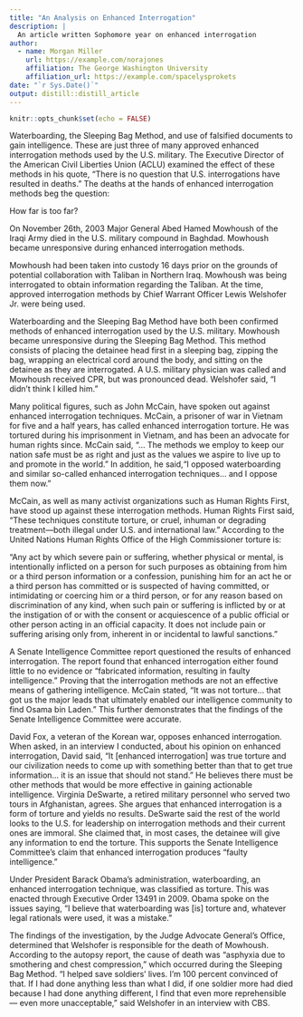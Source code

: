 ```yaml
---
title: "An Analysis on Enhanced Interrogation"
description: |
  An article written Sophomore year on enhanced interrogation 
author:
  - name: Morgan Miller 
    url: https://example.com/norajones
    affiliation: The George Washington University
    affiliation_url: https://example.com/spacelysprokets
date: "`r Sys.Date()`"
output: distill::distill_article
---
```


```r
knitr::opts_chunk$set(echo = FALSE)
```

Waterboarding, the Sleeping Bag Method, and use of falsified documents to gain intelligence. These are just three of many approved enhanced interrogation methods used by the U.S. military. The Executive Director of the American Civil Liberties Union (ACLU) examined the effect of these methods in his quote, "There is no question that U.S. interrogations have resulted in deaths." The deaths at the hands of enhanced interrogation methods beg the question:

How far is too far?

On November 26th, 2003 Major General Abed Hamed Mowhoush of the Iraqi Army died in the U.S. military compound in Baghdad. Mowhoush became unresponsive during enhanced interrogation methods.

Mowhoush had been taken into custody 16 days prior on the grounds of potential collaboration with Taliban in Northern Iraq. Mowhoush was being interrogated to obtain information regarding the Taliban. At the time, approved interrogation methods by Chief Warrant Officer Lewis Welshofer Jr. were being used. 

Waterboarding and the Sleeping Bag Method have both been confirmed methods of enhanced interrogation used by the U.S. military. Mowhoush became unresponsive during the Sleeping Bag Method. This method consists of placing the detainee head first in a sleeping bag, zipping the bag, wrapping an electrical cord around the body, and sitting on the detainee as they are interrogated. A U.S. military physician was called and Mowhoush received CPR, but was pronounced dead. Welshofer said, “I didn't think I killed him.” 

Many political figures, such as John McCain, have spoken out against enhanced interrogation techniques. McCain, a prisoner of war in Vietnam for five and a half years, has called enhanced interrogation torture. He was tortured during his imprisonment in Vietnam, and has been an advocate for human rights since. McCain said, “... The methods we employ to keep our nation safe must be as right and just as the values we aspire to live up to and promote in the world.” 
In addition, he said,“I opposed waterboarding and similar so-called enhanced interrogation techniques… and I oppose them now.”

McCain, as well as many activist organizations such as Human Rights First, have stood up against these interrogation methods. Human Rights First said, “These techniques constitute torture, or cruel, inhuman or degrading treatment—both illegal under U.S. and international law.” According to the United Nations Human Rights Office of the High Commissioner torture is:

“Any act by which severe pain or suffering, whether physical or mental, is intentionally inflicted on a person for such purposes as obtaining from him or a third person information or a confession, punishing him for an act he or a third person has committed or is suspected of having committed, or intimidating or coercing him or a third person, or for any reason based on discrimination of any kind, when such pain or suffering is inflicted by or at the instigation of or with the consent or acquiescence of a public official or other person acting in an official capacity. It does not include pain or suffering arising only from, inherent in or incidental to lawful sanctions.”

A Senate Intelligence Committee report questioned the results of enhanced interrogation. The report found that enhanced interrogation either found little to no evidence or “fabricated information, resulting in faulty intelligence.” Proving that the interrogation methods are not an effective means of gathering intelligence. McCain stated, “It was not torture… that got us the major leads that ultimately enabled our intelligence community to find Osama bin Laden.” This further demonstrates that the findings of the Senate Intelligence Committee were accurate.

David Fox, a veteran of the Korean war, opposes enhanced interrogation. When asked, in an interview I conducted, about his opinion on enhanced interrogation, David said, “It [enhanced interrogation] was true torture and our civilization needs to come up with something better than that to get true information... it is an issue that should not stand.” He believes there must be other methods that would be more effective in gaining actionable intelligence. Virginia DeSwarte, a retired military personnel who served two tours in Afghanistan, agrees. She argues that enhanced interrogation is a form of torture and yields no results. DeSwarte said the rest of the world looks to the U.S. for leadership on interrogation methods and their current ones are immoral. She claimed that, in most cases, the detainee will give any information to end the torture. This supports the Senate Intelligence Committee’s claim that enhanced interrogation produces “faulty intelligence.”

Under President Barack Obama’s administration, waterboarding, an enhanced interrogation technique, was classified as torture. This was enacted through Executive Order 13491 in 2009. Obama spoke on the issues saying, “I believe that waterboarding was [is] torture and, whatever legal rationals were used, it was a mistake.”

The findings of the investigation, by the Judge Advocate General’s Office, determined that Welshofer is responsible for the death of Mowhoush. According to the autopsy report, the cause of death was “asphyxia due to smothering and chest compression,” which occurred during the Sleeping Bag Method. “I helped save soldiers' lives. I'm 100 percent convinced of that. If I had done anything less than what I did, if one soldier more had died because I had done anything different, I find that even more reprehensible — even more unacceptable,” said Welshofer in an interview with CBS.






